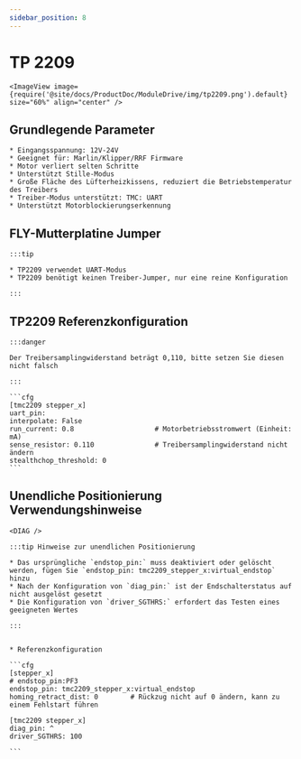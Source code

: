 ```yaml
---
sidebar_position: 8
---
```




# TP 2209

    <ImageView image={require('@site/docs/ProductDoc/ModuleDrive/img/tp2209.png').default} size="60%" align="center" />


## Grundlegende Parameter

    * Eingangsspannung: 12V-24V
    * Geeignet für: Marlin/Klipper/RRF Firmware
    * Motor verliert selten Schritte
    * Unterstützt Stille-Modus
    * Große Fläche des Lüfterheizkissens, reduziert die Betriebstemperatur des Treibers
    * Treiber-Modus unterstützt: TMC: UART
    * Unterstützt Motorblockierungserkennung


## FLY-Mutterplatine Jumper

    :::tip

    * TP2209 verwendet UART-Modus
    * TP2209 benötigt keinen Treiber-Jumper, nur eine reine Konfiguration
    
    :::


## TP2209 Referenzkonfiguration

    :::danger

    Der Treibersamplingwiderstand beträgt 0,110, bitte setzen Sie diesen nicht falsch

    :::

    ```cfg
    [tmc2209 stepper_x]
    uart_pin: 
    interpolate: False
    run_current: 0.8                    # Motorbetriebsstromwert (Einheit: mA)
    sense_resistor: 0.110               # Treibersamplingwiderstand nicht ändern
    stealthchop_threshold: 0
    ```



## Unendliche Positionierung Verwendungshinweise

    <DIAG />

    :::tip Hinweise zur unendlichen Positionierung

    * Das ursprüngliche `endstop_pin:` muss deaktiviert oder gelöscht werden, fügen Sie `endstop_pin: tmc2209_stepper_x:virtual_endstop` hinzu
    * Nach der Konfiguration von `diag_pin:` ist der Endschalterstatus auf nicht ausgelöst gesetzt
    * Die Konfiguration von `driver_SGTHRS:` erfordert das Testen eines geeigneten Wertes

    :::


    * Referenzkonfiguration

    ```cfg
    [stepper_x]
    # endstop_pin:PF3
    endstop_pin: tmc2209_stepper_x:virtual_endstop
    homing_retract_dist: 0        # Rückzug nicht auf 0 ändern, kann zu einem Fehlstart führen

    [tmc2209 stepper_x]
    diag_pin: ^
    driver_SGTHRS: 100
    
    ```